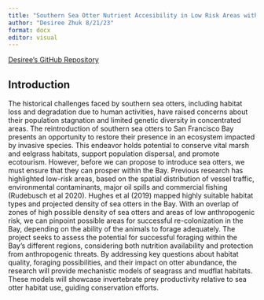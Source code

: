 ```yaml
---
title: "Southern Sea Otter Nutrient Accesibility in Low Risk Areas within San Francisco Bay"
author: "Desiree Zhuk 8/21/23"
format: docx
editor: visual
---
```


[Desiree's GitHub Repository](https://github.com/DesireeZhuk/BIOL708)

## Introduction

The historical challenges faced by southern sea otters, including habitat loss and degradation due to human activities, have raised concerns about their population stagnation and limited genetic diversity in concentrated areas. The reintroduction of southern sea otters to San Francisco Bay presents an opportunity to restore their presence in an ecosystem impacted by invasive species. This endeavor holds potential to conserve vital marsh and eelgrass habitats, support population dispersal, and promote ecotourism. However, before we can propose to introduce sea otters, we must ensure that they can prosper within the Bay. Previous research has highlighted low-risk areas, based on the spatial distribution of vessel traffic, environmental contaminants, major oil spills and commercial fishing (Rudebusch et al 2020). Hughes et al (2019) mapped highly suitable habitat types and projected density of sea otters in the Bay. With an overlap of zones of high possible density of sea otters and areas of low anthropogenic risk, we can pinpoint possible areas for successful re-colonization in the Bay, depending on the ability of the animals to forage adequately. The project seeks to assess the potential for successful foraging within the Bay's different regions, considering both nutrition availability and protection from anthropogenic threats. By addressing key questions about habitat quality, foraging possibilities, and their impact on otter abundance, the research will provide mechanistic models of seagrass and mudflat habitats. These models will showcase invertebrate prey productivity relative to sea otter habitat use, guiding conservation efforts.
